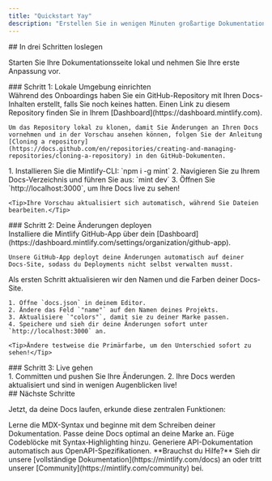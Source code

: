 ```yaml
---
title: "Quickstart Yay"
description: "Erstellen Sie in wenigen Minuten großartige Dokumentation"
---
```


<div id="get-started-in-three-steps">
  ## In drei Schritten loslegen
</div>

Starten Sie Ihre Dokumentationsseite lokal und nehmen Sie Ihre erste Anpassung vor.

<div id="step-1-set-up-your-local-environment">
  ### Schritt 1: Lokale Umgebung einrichten
</div>

<AccordionGroup>
  <Accordion icon="copy" title="Dokumentation lokal klonen">
    Während des Onboardings haben Sie ein GitHub-Repository mit Ihren Docs-Inhalten erstellt, falls Sie noch keines hatten. Einen Link zu diesem Repository finden Sie in Ihrem [Dashboard](https://dashboard.mintlify.com).

    Um das Repository lokal zu klonen, damit Sie Änderungen an Ihren Docs vornehmen und in der Vorschau ansehen können, folgen Sie der Anleitung [Cloning a repository](https://docs.github.com/en/repositories/creating-and-managing-repositories/cloning-a-repository) in den GitHub-Dokumenten.
  </Accordion>

  <Accordion icon="rectangle-terminal" title="Vorschau-Server starten">
    1. Installieren Sie die Mintlify-CLI: `npm i -g mint`
    2. Navigieren Sie zu Ihrem Docs-Verzeichnis und führen Sie aus: `mint dev`
    3. Öffnen Sie `http://localhost:3000`, um Ihre Docs live zu sehen!

    <Tip>Ihre Vorschau aktualisiert sich automatisch, während Sie Dateien bearbeiten.</Tip>
  </Accordion>
</AccordionGroup>

<div id="step-2-deploy-your-changes">
  ### Schritt 2: Deine Änderungen deployen
</div>

<AccordionGroup>
  <Accordion icon="github" title="Install our GitHub app">
    Installiere die Mintlify GitHub-App über dein [Dashboard](https://dashboard.mintlify.com/settings/organization/github-app).

    Unsere GitHub-App deployt deine Änderungen automatisch auf deiner Docs-Site, sodass du Deployments nicht selbst verwalten musst.
  </Accordion>

  <Accordion icon="palette" title="Update your site name and colors">
    Als ersten Schritt aktualisieren wir den Namen und die Farben deiner Docs-Site.

    1. Öffne `docs.json` in deinem Editor.
    2. Ändere das Feld `"name"` auf den Namen deines Projekts.
    3. Aktualisiere `"colors"`, damit sie zu deiner Marke passen.
    4. Speichere und sieh dir deine Änderungen sofort unter `http://localhost:3000` an.

    <Tip>Ändere testweise die Primärfarbe, um den Unterschied sofort zu sehen!</Tip>
  </Accordion>
</AccordionGroup>

<div id="step-3-go-live">
  ### Schritt 3: Live gehen
</div>

<Accordion icon="rocket" title="Publish your docs">
  1. Committen und pushen Sie Ihre Änderungen.
  2. Ihre Docs werden aktualisiert und sind in wenigen Augenblicken live!
</Accordion>

<div id="next-steps">
  ## Nächste Schritte
</div>

Jetzt, da deine Docs laufen, erkunde diese zentralen Funktionen:

<CardGroup cols={2}>
  <Card title="Inhalte schreiben" icon="pen-to-square" href="/de/essentials/markdown">
    Lerne die MDX-Syntax und beginne mit dem Schreiben deiner Dokumentation.
  </Card>

  <Card title="Stil anpassen" icon="palette" href="/de/essentials/settings">
    Passe deine Docs optimal an deine Marke an.
  </Card>

  <Card title="Codebeispiele hinzufügen" icon="square-code" href="/de/essentials/code">
    Füge Codeblöcke mit Syntax‑Highlighting hinzu.
  </Card>

  <Card title="API-Dokumentation" icon="code" href="/de/api-reference/introduction">
    Generiere API-Dokumentation automatisch aus OpenAPI-Spezifikationen.
  </Card>
</CardGroup>

<Note>
  **Brauchst du Hilfe?** Sieh dir unsere [vollständige Dokumentation](https://mintlify.com/docs) an oder tritt unserer [Community](https://mintlify.com/community) bei.
</Note>